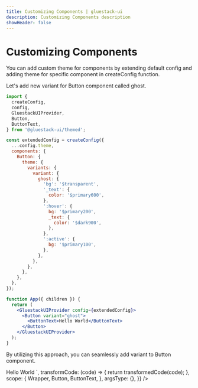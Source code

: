 ```yaml
---
title: Customizing Components | gluestack-ui
description: Customizing Components description
showHeader: false
---
```




<Meta title="Theme/Customizing Components" />

# Customizing Components

You can add custom theme for components by extending default config and adding theme for specific component in createConfig function.

Let's add new variant for Button component called ghost.

```jsx
import {
  createConfig,
  config,
  GluestackUIProvider,
  Button,
  ButtonText,
} from '@gluestack-ui/themed';

const extendedConfig = createConfig({
  ...config.theme,
  components: {
    Button: {
      theme: {
        variants: {
          variant: {
            ghost: {
              'bg': '$transparent',
              '_text': {
                color: '$primary600',
              },
              ':hover': {
                bg: '$primary200',
                _text: {
                  color: '$dark900',
                },
              },
              ':active': {
                bg: '$primary100',
              },
            },
          },
        },
      },
    },
  },
});

function App({ children }) {
  return (
    <GluestackUIProvider config={extendedConfig}>
      <Button variant="ghost">
        <ButtonText>Hello World</ButtonText>
      </Button>
    </GluestackUIProvider>
  );
}
```

By utilizing this approach, you can seamlessly add variant to Button component.

<AppProvider>
  <CodePreview
    showComponentRenderer={true}
    showArgsController={false}
    metaData={{
      code: `
<Button variant="ghost">
    <ButtonText>Hello World</ButtonText>
</Button>
`,
      transformCode: (code) => {
        return transformedCode(code);
      },
      scope: {
        Wrapper,
        Button,
        ButtonText,
      },
      argsType: {},
    }}
  />
</AppProvider>
